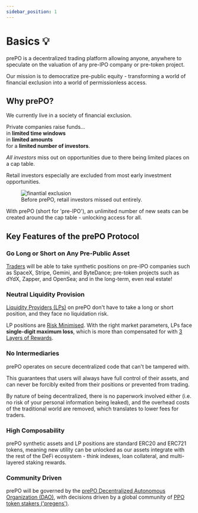 ```yaml
---
sidebar_position: 1
---
```



# Basics 💡

prePO is a decentralized trading platform allowing anyone, anywhere to speculate on the valuation of any pre-IPO company or pre-token project.

Our mission is to democratize pre-public equity - transforming a world of financial exclusion into a world of permissionless access.

## Why prePO?

We currently live in a society of financial exclusion.

Private companies raise funds...<br />in **limited time windows**<br />in **limited amounts**<br />for a **limited number of investors**.

*All investors* miss out on opportunities due to there being limited places on a cap table.

Retail investors especially are excluded from most early investment opportunities.

<figure>
  <img alt="finantial exclusion" src={useBaseUrl("/img/maccas.png")} />
  <figcaption>Before prePO, retail investors missed out entirely.</figcaption>
</figure>

With prePO (short for 'pre-IPO'), an unlimited number of new seats can be created around the cap table - unlocking access for all.

## Key Features of the prePO Protocol

### Go Long or Short on Any Pre-Public Asset

[Traders](/concepts/actors#traders) will be able to take synthetic positions on pre-IPO companies such as SpaceX, Stripe, Gemini, and ByteDance; pre-token projects such as dYdX, Zapper, and OpenSea; and in the long-term, even real estate!

### Neutral Liquidity Provision

[Liquidity Providers (LPs)](/concepts/actors#liquidity-providers) on prePO don't have to take a long or short position, and they face no liquidation risk. 

LP positions are [Risk Minimised](/concepts/risk-minimisation). With the right market parameters, LPs face **single-digit maximum loss**, which is more than compensated for with [3 Layers of Rewards](/concepts/rewards).

### No Intermediaries

prePO operates on secure decentralized code that can't be tampered with.

This guarantees that users will always have full control of their assets, and can never be forcibly exited from their positions or prevented from trading.

By nature of being decentralized, there is no paperwork involved either (i.e. no risk of your personal information being leaked), and the overhead costs of the traditional world are removed, which translates to lower fees for traders.

### High Composability

prePO synthetic assets and LP positions are standard ERC20 and ERC721 tokens, meaning new utility can be unlocked as our assets integrate with the rest of the DeFi ecosystem - think indexes, loan collateral, and multi-layered staking rewards.

### Community Driven

prePO will be governed by the [prePO Decentralized Autonomous Organization (DAO)](/governance), with decisions driven by a global community of [PPO token stakers ('pregens')](/concepts/actors#pregens).
